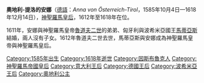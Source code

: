 {{noteTA
|1=zh-hans:蒂罗尔; zh-hk:蒂羅爾; zh-tw:提洛;
}}
{{Infobox royalty|consort=yes
| name         = 奧地利-提洛的安娜
| image        = Frans Pourbus d. J. 002.jpg
| succession   = 神聖羅馬皇后
| reign        = 1612年5月21日 — 1618年12月14日
| succession1  = 匈牙利、波希米亞王后
| reign1       = 1611年12月4日 — 1618年12月14日
| birth_date   = {{birth date|1585|10|4|df=y}}
| birth_place  = [[因斯布魯克|因斯布魯克]]
| death_date   = {{Death date and age|1618|12|14|1585|10|4|df=y}}
| death_place  = [[維也納|維也納]]
| burial_place = [[皇家墓穴_(維也納)|維也納皇家墓穴]]
| house        = [[哈布斯堡王朝|哈布斯堡王朝]]
| father       = [[斐迪南二世_(上奧地利)|上奧地利大公斐迪南二世]]
| mother       = [[安娜·卡特琳娜·貢扎加|安娜·卡特琳娜·貢扎加]]
| religion     = [[羅馬天主教|羅馬天主教]]
}}

'''奧地利-提洛的安娜'''（[[德語|德語]]：''Anna von Österreich-Tirol''，1585年10月4日—1618年12月14日），[[神聖羅馬皇后|神聖羅馬皇后]]，1612年至1618年在位。

1611年，安娜與神聖羅馬皇帝[[鲁道夫二世_(神圣罗马帝国)|魯道夫二世]]的弟弟、匈牙利與波希米亞國王[[马蒂亚斯_(神圣罗马帝国皇帝)|馬蒂亞斯]]結婚，兩人沒有子女。1612年魯道夫二世去世，馬蒂亞斯與安娜成為神聖羅馬皇帝與神聖羅馬皇后。

[[Category:1585年出生|Category:1585年出生]]
[[Category:1618年逝世|Category:1618年逝世]]
[[Category:因斯布魯克人|Category:因斯布魯克人]]
[[Category:神聖羅馬帝國皇后|Category:神聖羅馬帝國皇后]]
[[Category:意大利王后|Category:意大利王后]]
[[Category:德國王后|Category:德國王后]]
[[Category:波希米亞王后|Category:波希米亞王后]]
[[Category:奧地利公主|Category:奧地利公主]]
